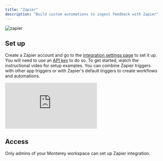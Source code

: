 ```yaml
---
title: "Zapier"
description: "Build custom automations to ingest feedback with Zapier"
---
```


![zapier](/images/zapier.png)

## Set up

Create a Zapier account and go to the [integration settings page](https://app.monterey.ai/w/default/settings/integrations/) to set it up. You will need to use an [API key](https://app.monterey.ai/w/clfwzomuy0002l91nmtfatmea/settings/api/) to do so. 
To get started, watch the instructional video for setup examples. You can combine Zapier triggers with other app triggers or with Zapier's default triggers to create workflows and automations.

<div style={{ position: "relative", overflow: "hidden", width: "100%", paddingTop: "56.25%" }}>
  <iframe
    style={{ position: "absolute", top: "0", left: "0", bottom: "0", right: "0", width: "100%", height: "100%" }}
    src="https://www.loom.com/embed/4e03d851f0cd4f8798ad5ed3be789238"
    frameBorder="0"
    webkitallowfullscreen="true"
    mozallowfullscreen="true"
    allowFullScreen
  ></iframe>
</div>

## Access

Only admins of your Monterey workspace can set up Zapier integration.
